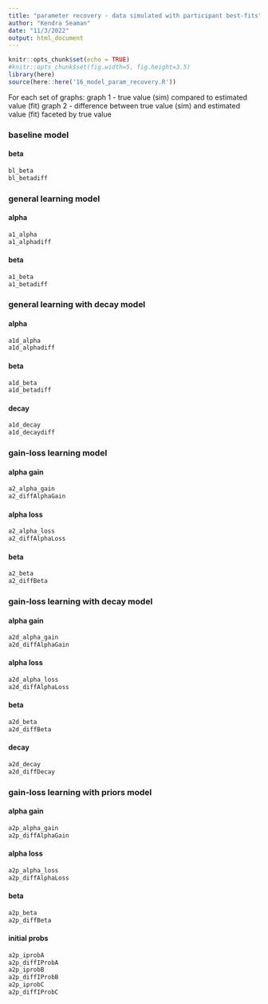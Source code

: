 ```yaml
---
title: "parameter recovery - data simulated with participant best-fits"
author: "Kendra Seaman"
date: "11/3/2022"
output: html_document
---
```


```r
knitr::opts_chunk$set(echo = TRUE)
#knitr::opts_chunk$set(fig.width=5, fig.height=3.5) 
library(here)
source(here::here('16_model_param_recovery.R'))
```

For each set of graphs:
graph 1 - true value (sim) compared to estimated value (fit)
graph 2 - difference between true value (sim) and estimated value (fit) faceted by true value


### baseline model
#### beta
```r
bl_beta
bl_betadiff
```

### general learning model 
#### alpha
```r
a1_alpha
a1_alphadiff
```

#### beta
```r
a1_beta
a1_betadiff
```

### general learning with decay  model 
#### alpha
```r
a1d_alpha
a1d_alphadiff
```

#### beta
```r
a1d_beta
a1d_betadiff
```

#### decay
```r
a1d_decay
a1d_decaydiff
```

### gain-loss learning model
#### alpha gain
```r
a2_alpha_gain
a2_diffAlphaGain
```

#### alpha loss
```r
a2_alpha_loss
a2_diffAlphaLoss
```

#### beta
```r
a2_beta
a2_diffBeta
```

### gain-loss learning with decay  model
#### alpha gain
```r
a2d_alpha_gain
a2d_diffAlphaGain
```

#### alpha loss
```r
a2d_alpha_loss
a2d_diffAlphaLoss
```

#### beta 
```r
a2d_beta
a2d_diffBeta
```

#### decay
```r
a2d_decay
a2d_diffDecay
```

### gain-loss learning with priors model
#### alpha gain
```r
a2p_alpha_gain
a2p_diffAlphaGain
```

#### alpha loss
```r
a2p_alpha_loss
a2p_diffAlphaLoss
```

#### beta
```r
a2p_beta
a2p_diffBeta
```

#### initial probs
```r
a2p_iprobA
a2p_diffIProbA
a2p_iprobB
a2p_diffIProbB
a2p_iprobC
a2p_diffIProbC
```